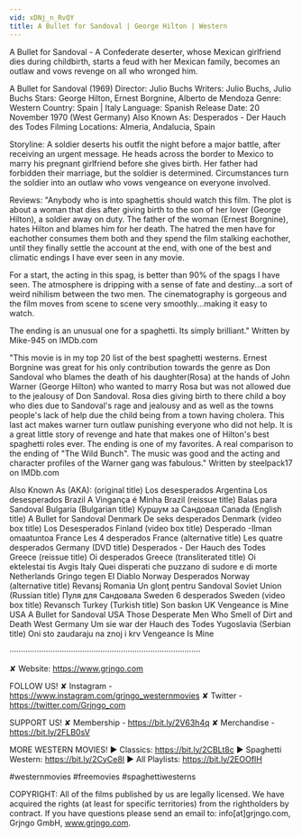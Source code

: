 ```yaml
---
vid: xDNj_n_RvQY
title: A Bullet for Sandoval | George Hilton | Western
---
```


A Bullet for Sandoval - A Confederate deserter, whose Mexican girlfriend dies during childbirth, starts a feud with her Mexican family, becomes an outlaw and vows revenge on all who wronged him.

A Bullet for Sandoval (1969)
Director: Julio Buchs
Writers: Julio Buchs, Julio Buchs 
Stars: George Hilton, Ernest Borgnine, Alberto de Mendoza
Genre: Western
Country: Spain | Italy
Language: Spanish
Release Date: 20 November 1970 (West Germany) 
Also Known As: Desperados - Der Hauch des Todes 
Filming Locations: Almeria, Andalucia, Spain

Storyline:
A soldier deserts his outfit the night before a major battle, after receiving an urgent message. He heads across the border to Mexico to marry his pregnant girlfriend before she gives birth. Her father had forbidden their marriage, but the soldier is determined. Circumstances turn the soldier into an outlaw who vows vengeance on everyone involved.

Reviews:
"Anybody who is into spaghettis should watch this film. The plot is about a woman that dies after giving birth to the son of her lover (George Hilton), a soldier away on duty. The father of the woman (Ernest Borgnine), hates Hilton and blames him for her death. The hatred the men have for eachother consumes them both and they spend the film stalking eachother, until they finally settle the account at the end, with one of the best and climatic endings I have ever seen in any movie.

For a start, the acting in this spag, is better than 90% of the spags I have seen. The atmosphere is dripping with a sense of fate and destiny...a sort of weird nihilism between the two men. The cinematography is gorgeous and the film moves from scene to scene very smoothly...making it easy to watch.

The ending is an unusual one for a spaghetti. Its simply brilliant." Written by Mike-945 on IMDb.com 

"This movie is in my top 20 list of the best spaghetti westerns. Ernest Borgnine was great for his only contribution towards the genre as Don Sandoval who blames the death of his daughter(Rosa) at the hands of John Warner (George Hilton) who wanted to marry Rosa but was not allowed due to the jealousy of Don Sandoval. Rosa dies giving birth to there child a boy who dies due to Sandoval's rage and jealousy and as well as the towns people's lack of help due the child being from a town having cholera. This last act makes warner turn outlaw punishing everyone who did not help. It is a great little story of revenge and hate that makes one of Hilton's best spaghetti roles ever. The ending is one of my favorites. A real comparison to the ending of "The Wild Bunch". The music was good and the acting and character profiles of the Warner gang was fabulous." Written by steelpack17 on IMDb.com 

Also Known As (AKA):
(original title) Los desesperados
Argentina Los desesperados
Brazil A Vingança é Minha
Brazil (reissue title) Balas para Sandoval
Bulgaria (Bulgarian title) Куршум за Сандовал
Canada (English title) A Bullet for Sandoval
Denmark De seks desperados
Denmark (video box title) Los Desesperados
Finland (video box title) Desperado -Ilman omaatuntoa
France Les 4 desperados
France (alternative title) Les quatre desperados
Germany (DVD title) Desperados - Der Hauch des Todes
Greece (reissue title) Oi desperados
Greece (transliterated title) Oi ektelestai tis Avgis
Italy Quei disperati che puzzano di sudore e di morte
Netherlands Gringo tegen El Diablo
Norway Desperados
Norway (alternative title) Revansj
Romania Un glonţ pentru Sandoval
Soviet Union (Russian title) Пуля для Сандовала
Sweden 6 desperados
Sweden (video box title) Revansch
Turkey (Turkish title) Son baskın
UK Vengeance is Mine
USA A Bullet for Sandoval
USA Those Desperate Men Who Smell of Dirt and Death
West Germany Um sie war der Hauch des Todes
Yugoslavia (Serbian title) Oni sto zaudaraju na znoj i krv
Vengeance Is Mine

····················································································

✘ Website: https://www.grjngo.com

FOLLOW US!
✘ Instagram - https://www.instagram.com/grjngo_westernmovies
✘ Twitter - https://twitter.com/Grjngo_com

SUPPORT US!
✘ Membership - https://bit.ly/2V63h4q
✘ Merchandise - https://bit.ly/2FLB0sV

MORE WESTERN MOVIES! 
► Classics: https://bit.ly/2CBLt8c 
► Spaghetti Western: https://bit.ly/2CyCe8I 
► All Playlists: https://bit.ly/2EOOfIH 

#westernmovies #freemovies #spaghettiwesterns

COPYRIGHT: All of the films published by us are legally licensed. We have acquired the rights (at least for specific territories) from the rightholders by contract. If you have questions please send an email to: info[at]grjngo.com, Grjngo GmbH, www.grjngo.com.